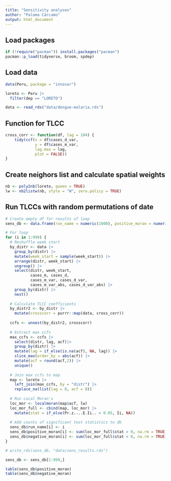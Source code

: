 ```yaml
---
title: "Sensitivity analyses"
author: "Paloma Cárcamo"
output: html_document
---
```


## Load packages
```r
if (!require("pacman")) install.packages("pacman")
pacman::p_load(tidyverse, broom, spdep)
```

## Load data
```r
data(Peru, package = "innovar")

loreto <- Peru |> 
  filter(dep == "LORETO")

data <- read_rds("data/dengue-malaria.rds")
```

## Function for TLCC
```r
cross_corr <- function(df, lag = 104) {
    tidy(ccf(x = df$cases_d_var,
             y = df$cases_m_var,
             lag.max = lag,
             plot = FALSE))
}
```

## Create neighors list and calculate spatial weights
```r
nb <- poly2nb(loreto, queen = TRUE)
lw <- nb2listw(nb, style = "W", zero.policy = TRUE)
```

## Run TLCCs with random permutations of date
```r
# Create empty df for results of loop
sens_db <- data.frame(run_name = numeric(1000), positive_moran = numeric(1000), negative_moran = numeric(1000))

# For loop
for (i in 1:999) {
  # Reshuffle week start
  by_distr <- data |> 
    group_by(distr) |> 
    mutate(week_start = sample(week_start)) |> 
    arrange(distr, week_start) |> 
    ungroup() |> 
    select(distr, week_start, 
           cases_m, cases_d, 
           cases_m_var, cases_d_var,
           cases_m_var_abs, cases_d_var_abs) |> 
    group_by(distr) |> 
    nest()
  
  # Calculate TLCC coefficients
  by_distr2 <- by_distr |> 
    mutate(crosscorr = purrr::map(data, cross_corr)) 
  
  ccfs <- unnest(by_distr2, crosscorr)
  
  # Extract max ccfs
  max_ccfs <- ccfs |> 
    select(distr, lag, acf)|> 
    group_by(distr) |> 
    mutate(lag = if_else(is.na(acf), NA, lag)) |> 
    slice_max(order_by = abs(acf)) |> 
    mutate(acf = round(acf,2)) |> 
    unique()
  
  # Join max ccfs to map
  map <- loreto |> 
    left_join(max_ccfs, by = "distr") |> 
    replace_na(list(lag = 0, acf = 0))
  
  # Run Local Moran's
  loc_mor <- localmoran(map$acf, lw)
  loc_mor_full <- cbind(map, loc_mor) |> 
    mutate(stat = if_else(Pr.z....E.Ii.. < 0.05, Ii, NA))
  
  # Add counts of significant test statistics to db
  sens_db$run_name[i] <- i
  sens_db$positive_moran[i] <- sum(loc_mor_full$stat > 0, na.rm = TRUE)
  sens_db$negative_moran[i] <- sum(loc_mor_full$stat < 0, na.rm = TRUE)
}

# write_rds(sens_db, "data/sens_results.rds")
```

```r
sens_db <- sens_db[1:999,]

table(sens_db$positive_moran)
table(sens_db$negative_moran)
```

